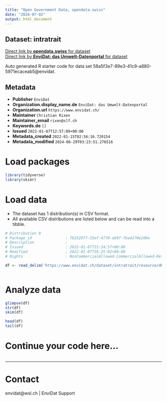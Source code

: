 ```yaml
---
title: "Open Government Data, opendata.swiss"
date: "2024-07-02"
output: html_document
---
```


## Dataset: intratrait



[Direct link by **opendata.swiss** for dataset](https://opendata.swiss/de/dataset/intratrait)<br>
[Direct link by **EnviDat: das Umwelt-Datenportal** for dataset](https://www.envidat.ch/#/metadata/intratrait)

Auto generated R starter code for data set 58a5f3e7-89e3-41c9-a880-5971ecaceab5@envidat.

## Metadata

- **Publisher** `EnviDat`
- **Organization.display_name.de** `EnviDat: das Umwelt-Datenportal`
- **Organization.url** `https://www.envidat.ch/`
- **Maintainer** `Christian Rixen`
- **Maintainer_email** `rixen@slf.ch`
- **Keywords.de** `[]`
- **Issued** `2022-01-07T12:57:09+00:00`
- **Metadata_created** `2022-01-15T02:56:16.720154`
- **Metadata_modified** `2024-06-29T03:23:51.276516`


# Load packages

```r

library(tidyverse)
library(skimr)

```

# Load data

-   The dataset has 1 distribution(s) in CSV format.
-   All available CSV distributions are listed below and can be read into a tibble.

```r

# Distribution 0
# Package_id               : fb252977-35ef-4770-ab97-fba4170e2d9e
# Description              : 
# Issued                   : 2022-01-07T15:24:57+00:00
# Modified                 : 2022-01-07T16:25:02+00:00
# Rights                   : NonCommercialAllowed-CommercialAllowed-ReferenceNotRequired

df <- read_delim('https://www.envidat.ch/dataset/intratrait/resource/d6845438-a41c-49a6-be0a-254e258a9acd')



```

# Analyze data

```r

glimpse(df)
str(df)
skim(df)

head(df)
tail(df)

```

# Continue your code here...

```r

```

------------------------------------------------------------------------

# Contact

envidat@wsl.ch | EnviDat Support
